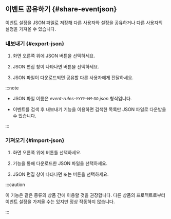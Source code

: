 ## <Cmdname sid={props.sid} /> 이벤트 공유하기 {#share-eventjson}

<Cmdname sid={props.sid} /> 이벤트 설정을 JSON 파일로 저장해 다른 사용자와 설정을 공유하거나 다른 사용자의 설정을 가져올 수 있습니다.

### 내보내기 {#export-json}

1. 화면 오른쪽 위에 <span class="uitext">JSON</span> <LinkImage img="ico-export.svg" className="ico" /> 버튼을 선택하세요. 

1. JSON 편집 창이 나타나면 <LinkImage img="ico-export.svg" className="ico" /> <Cmdname sid="export" className="uitext" /> 버튼을 선택하세요.

1. JSON 파일이 다운로드되면 공유할 다른 사용자에게 전달하세요.

:::note

* JSON 파일 이름은 *event-rules-`YYYY`-`MM`-`DD`.json* 형식입니다.

* 이벤트를 검색 후 내보내기 기능을 이용하면 검색한 목록만 JSON 파일로 다운받을 수 있습니다.

:::

### 가져오기 {#import-json}

1. 화면 오른쪽 위에 <LinkImage img="ico-import.svg" className="ico" /> 버튼틀 선택하세요.

1. <Cmdname sid="export" className="uitext" /> 기능을 통해 다운로드한 JSON 파일을 선택하세요.

1. JSON 편집 창이 나타나면 <Cmdname sid="add_to_list" className="uitext" /> 또는 <Cmdname sid="overwrite" className="uitext" /> 버튼을 선택하세요.

:::caution

이 기능은 같은 종류의 상품 간에 이용할 것을 권장합니다. 다른 상품의 프로젝트로부터 이벤트 설정을 가져올 수는 있지만 정상 작동하지 않습니다.

:::
